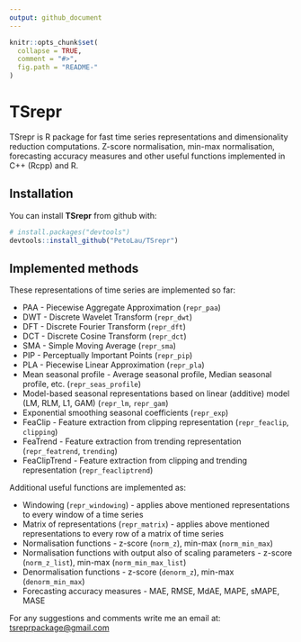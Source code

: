 ```yaml
---
output: github_document
---
```


<!-- README.md is generated from README.Rmd. Please edit that file -->

```r
knitr::opts_chunk$set(
  collapse = TRUE,
  comment = "#>",
  fig.path = "README-"
)
```

# TSrepr

TSrepr is R package for fast time series representations and dimensionality reduction computations. Z-score normalisation, min-max normalisation, forecasting accuracy measures and other useful functions implemented in C++ (Rcpp) and R.

## Installation

You can install **TSrepr** from github with:

```r
# install.packages("devtools")
devtools::install_github("PetoLau/TSrepr")
```

## Implemented methods

These representations of time series are implemented so far:

 * PAA - Piecewise Aggregate Approximation (`repr_paa`)
 * DWT - Discrete Wavelet Transform (`repr_dwt`)
 * DFT - Discrete Fourier Transform (`repr_dft`)
 * DCT - Discrete Cosine Transform (`repr_dct`)
 * SMA - Simple Moving Average (`repr_sma`)
 * PIP - Perceptually Important Points (`repr_pip`)
 * PLA - Piecewise Linear Approximation (`repr_pla`)
 * Mean seasonal profile - Average seasonal profile, Median seasonal profile, etc. (`repr_seas_profile`)
 * Model-based seasonal representations based on linear (additive) model (LM, RLM, L1, GAM) (`repr_lm`, `repr_gam`)
 * Exponential smoothing seasonal coefficients (`repr_exp`)
 * FeaClip - Feature extraction from clipping representation (`repr_feaclip`, `clipping`)
 * FeaTrend - Feature extraction from trending representation (`repr_featrend`, `trending`)
 * FeaClipTrend - Feature extraction from clipping and trending representation (`repr_feacliptrend`)
 
Additional useful functions are implemented as:

  * Windowing (`repr_windowing`) - applies above mentioned representations to every window of a time series
  * Matrix of representations (`repr_matrix`) - applies above mentioned representations to every row of a matrix of time series
  * Normalisation functions - z-score (`norm_z`), min-max (`norm_min_max`)
  * Normalisation functions with output also of scaling parameters - z-score (`norm_z_list`), min-max (`norm_min_max_list`)
  * Denormalisation functions - z-score (`denorm_z`), min-max (`denorm_min_max`)
  * Forecasting accuracy measures - MAE, RMSE, MdAE, MAPE, sMAPE, MASE


For any suggestions and comments write me an email at: [tsreprpackage@gmail.com](mailto:tsreprpackage@gmail.com)
